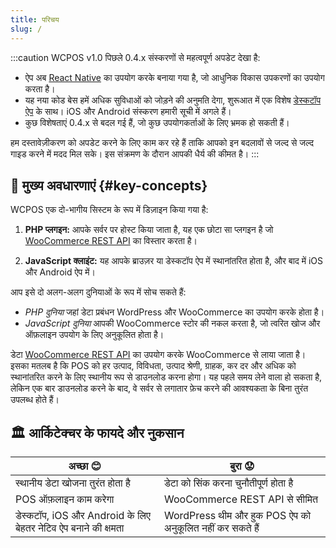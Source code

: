 ```yaml
---
title: परिचय
slug: /
---
```



:::caution
WCPOS v1.0 पिछले 0.4.x संस्करणों से महत्वपूर्ण अपडेट देखा है:

- ऐप अब [React Native](https://reactnative.dev/) का उपयोग करके बनाया गया है, जो आधुनिक विकास उपकरणों का उपयोग करता है।
- यह नया कोड बेस हमें अधिक सुविधाओं को जोड़ने की अनुमति देगा, शुरूआत में एक विशेष [डेस्कटॉप ऐप](https://github.com/wcpos/electron/releases) के साथ। iOS और Android संस्करण हमारी सूची में अगले हैं।
- कुछ विशेषताएं 0.4.x से बदल गई हैं, जो कुछ उपयोगकर्ताओं के लिए भ्रमक हो सकती हैं।

हम दस्तावेज़ीकरण को अपडेट करने के लिए काम कर रहे हैं ताकि आपको इन बदलावों से जल्द से जल्द गाइड करने में मदद मिल सके। इस संक्रमण के दौरान आपकी धैर्य की कीमत है।
:::

## 🔑 मुख्य अवधारणाएं {#key-concepts}

WCPOS एक दो-भागीय सिस्टम के रूप में डिज़ाइन किया गया है:

1. **PHP प्लगइन:** आपके सर्वर पर होस्ट किया जाता है, यह एक छोटा सा प्लगइन है जो [WooCommerce REST API](/reference/wc-rest-api) का विस्तार करता है।

2. **JavaScript क्लाइंट:** यह आपके ब्राउज़र या डेस्कटॉप ऐप में स्थानांतरित होता है, और बाद में iOS और Android ऐप में।

आप इसे दो अलग-अलग दुनियाओं के रूप में सोच सकते हैं:

- _PHP दुनिया_ जहां डेटा प्रबंधन WordPress और WooCommerce का उपयोग करके होता है।
- _JavaScript दुनिया_ आपकी WooCommerce स्टोर की नकल करता है, जो त्वरित खोज और ऑफ़लाइन उपयोग के लिए अनुकूलित होता है।

<LocalizedSVG svgName="pos-client-woo-server" />

डेटा [WooCommerce REST API](https://woocommerce.github.io/woocommerce-rest-api-docs/) का उपयोग करके WooCommerce से लाया जाता है। इसका मतलब है कि POS को हर उत्पाद, विविधता, उत्पाद श्रेणी, ग्राहक, कर दर और अधिक को स्थानांतरित करने के लिए स्थानीय रूप से डाउनलोड करना होगा।
यह पहले समय लेने वाला हो सकता है, लेकिन एक बार डाउनलोड करने के बाद, वे सर्वर से लगातार फ़ेच करने की आवश्यकता के बिना तुरंत उपलब्ध होते हैं।

## 🏛️ आर्किटेक्चर के फायदे और नुकसान

| अच्छा 😊                                                          | बुरा 😟                                                     |
| ------------------------------------------------------------------ | -------------------------------------------------------- |
| स्थानीय डेटा खोजना तुरंत होता है                                    | डेटा को सिंक करना चुनौतीपूर्ण होता है                          |
| POS ऑफ़लाइन काम करेगा                                           | WooCommerce REST API से सीमित                            |
| डेस्कटॉप, iOS और Android के लिए बेहतर नेटिव ऐप बनाने की क्षमता | WordPress थीम और हुक POS ऐप को अनुकूलित नहीं कर सकते हैं |
